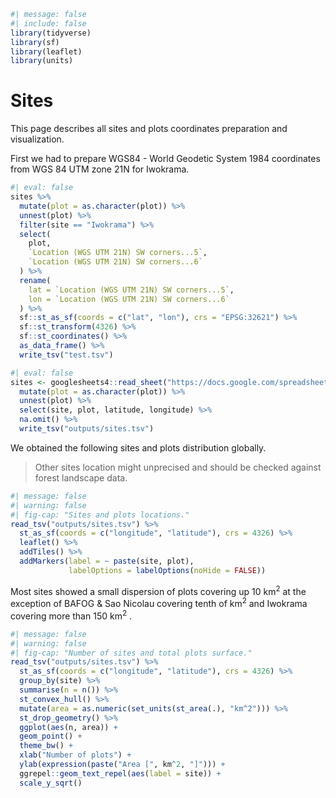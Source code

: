 ```r
#| message: false
#| include: false
library(tidyverse)
library(sf)
library(leaflet)
library(units)
```

# Sites {.unnumbered}

This page describes all sites and plots coordinates preparation and visualization.

First we had to prepare WGS84 - World Geodetic System 1984 coordinates from WGS 84 UTM zone 21N for Iwokrama.

```r
#| eval: false
sites %>%
  mutate(plot = as.character(plot)) %>%
  unnest(plot) %>%
  filter(site == "Iwokrama") %>%
  select(
    plot,
    `Location (WGS UTM 21N) SW corners...5`,
    `Location (WGS UTM 21N) SW corners...6`
  ) %>%
  rename(
    lat = `Location (WGS UTM 21N) SW corners...5`,
    lon = `Location (WGS UTM 21N) SW corners...6`
  ) %>%
  sf::st_as_sf(coords = c("lat", "lon"), crs = "EPSG:32621") %>%
  sf::st_transform(4326) %>%
  sf::st_coordinates() %>%
  as_data_frame() %>%
  write_tsv("test.tsv")
```

```r
#| eval: false
sites <- googlesheets4::read_sheet("https://docs.google.com/spreadsheets/d/1fq2owxMBLBwwibcdw2uQQFxnIhsMbaH4Qcj_xUwVvSQ/edit?gid=0#gid=0") %>%
  mutate(plot = as.character(plot)) %>%
  unnest(plot) %>%
  select(site, plot, latitude, longitude) %>%
  na.omit() %>%
  write_tsv("outputs/sites.tsv")
```

We obtained the following sites and plots distribution globally.

> Other sites location might unprecised and should be checked against forest landscape data.

```r
#| message: false
#| warning: false
#| fig-cap: "Sites and plots locations."
read_tsv("outputs/sites.tsv") %>%
  st_as_sf(coords = c("longitude", "latitude"), crs = 4326) %>%
  leaflet() %>%
  addTiles() %>%
  addMarkers(label = ~ paste(site, plot),
             labelOptions = labelOptions(noHide = FALSE))
```

Most sites showed a small dispersion of plots covering up 10 km^2^ at the exception of BAFOG & Sao Nicolau covering tenth of km^2^ and Iwokrama covering more than 150 km^2^ .

```r
#| message: false
#| warning: false
#| fig-cap: "Number of sites and total plots surface."
read_tsv("outputs/sites.tsv") %>%
  st_as_sf(coords = c("longitude", "latitude"), crs = 4326) %>%
  group_by(site) %>%
  summarise(n = n()) %>%
  st_convex_hull() %>%
  mutate(area = as.numeric(set_units(st_area(.), "km^2"))) %>%
  st_drop_geometry() %>%
  ggplot(aes(n, area)) +
  geom_point() +
  theme_bw() +
  xlab("Number of plots") +
  ylab(expression(paste("Area [", km^2, "]"))) +
  ggrepel::geom_text_repel(aes(label = site)) +
  scale_y_sqrt()
```
